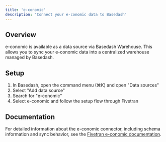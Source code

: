 ```yaml
---
title: 'e-conomic'
description: 'Connect your e-conomic data to Basedash'
---
```


## Overview

e-conomic is available as a data source via Basedash Warehouse. This allows you to sync your e-conomic data into a centralized warehouse managed by Basedash.

## Setup

1. In Basedash, open the command menu (⌘K) and open "Data sources"
2. Select "Add data source"
3. Search for "e-conomic"
4. Select e-conomic and follow the setup flow through Fivetran

## Documentation

For detailed information about the e-conomic connector, including schema information and sync behavior, see the [Fivetran e-conomic documentation](https://fivetran.com/docs/connectors/applications/economic).
